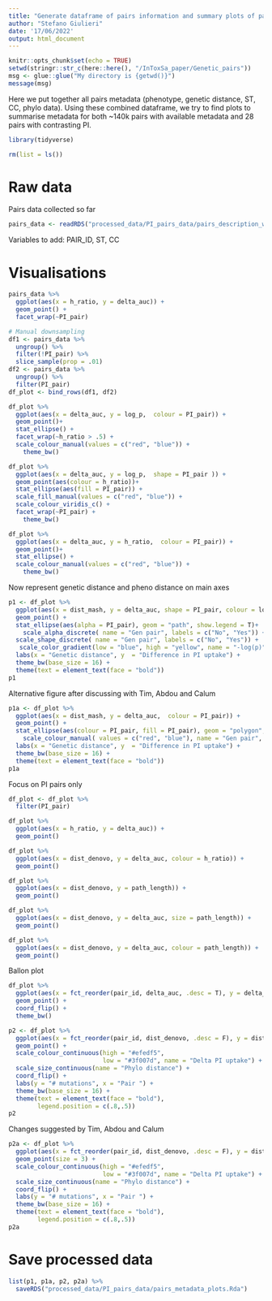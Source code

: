 ```yaml
---
title: "Generate dataframe of pairs information and summary plots of pairs metadata"
author: "Stefano Giulieri"
date: '17/06/2022'
output: html_document
---
```


```r
knitr::opts_chunk$set(echo = TRUE)
setwd(stringr::str_c(here::here(), "/InToxSa_paper/Genetic_pairs"))
msg <- glue::glue("My directory is {getwd()}")
message(msg)
```

Here we put together all pairs metadata (phenotype, genetic distance, ST, CC, phylo data). Using these combined dataframe, we try to find plots to summarise metadata for both ~140k pairs with available metadata and 28 pairs with contrasting PI.

```r
library(tidyverse)

rm(list = ls())
```

# Raw data

Pairs data collected so far

```r
pairs_data <- readRDS("processed_data/PI_pairs_data/pairs_description_with_phylo_dataframe.Rda")
```

Variables to add: PAIR_ID, ST, CC

# Visualisations

```r
pairs_data %>%
  ggplot(aes(x = h_ratio, y = delta_auc)) +
  geom_point() +
  facet_wrap(~PI_pair)

# Manual downsampling
df1 <- pairs_data %>%
  ungroup() %>%
  filter(!PI_pair) %>%
  slice_sample(prop = .01)
df2 <- pairs_data %>%
  ungroup() %>%
  filter(PI_pair) 
df_plot <- bind_rows(df1, df2)

df_plot %>%
  ggplot(aes(x = delta_auc, y = log_p,  colour = PI_pair)) +
  geom_point()+
  stat_ellipse() +
  facet_wrap(~h_ratio > .5) +
  scale_colour_manual(values = c("red", "blue")) +
    theme_bw()

df_plot %>%
  ggplot(aes(x = delta_auc, y = log_p,  shape = PI_pair )) +
  geom_point(aes(colour = h_ratio))+
  stat_ellipse(aes(fill = PI_pair)) +
  scale_fill_manual(values = c("red", "blue")) +
  scale_colour_viridis_c() +
  facet_wrap(~PI_pair) +
    theme_bw()

df_plot %>%
  ggplot(aes(x = delta_auc, y = h_ratio,  colour = PI_pair)) +
  geom_point()+
  stat_ellipse() +
  scale_colour_manual(values = c("red", "blue")) +
    theme_bw()
```

Now represent genetic distance and pheno distance on main axes

```r
p1 <- df_plot %>%
  ggplot(aes(x = dist_mash, y = delta_auc, shape = PI_pair, colour = log_p)) +
  geom_point() +
  stat_ellipse(aes(alpha = PI_pair), geom = "path", show.legend = T)+
    scale_alpha_discrete( name = "Gen pair", labels = c("No", "Yes")) +
  scale_shape_discrete( name = "Gen pair", labels = c("No", "Yes")) +
   scale_color_gradient(low = "blue", high = "yellow", name = "-log(p)") +
  labs(x = "Genetic distance", y  = "Difference in PI uptake") +
  theme_bw(base_size = 16) +
  theme(text = element_text(face = "bold"))
p1
```

Alternative figure after discussing with Tim, Abdou and Calum

```r
p1a <- df_plot %>%
  ggplot(aes(x = dist_mash, y = delta_auc,  colour = PI_pair)) +
  geom_point() +
  stat_ellipse(aes(colour = PI_pair, fill = PI_pair), geom = "polygon", alpha = .3, show.legend = F)+
    scale_colour_manual( values = c("red", "blue"), name = "Gen pair", labels = c("No", "Yes")) +
  labs(x = "Genetic distance", y  = "Difference in PI uptake") +
  theme_bw(base_size = 16) +
  theme(text = element_text(face = "bold"))
p1a
```


Focus on PI pairs only

```r
df_plot <- df_plot %>%
  filter(PI_pair)

df_plot %>%
  ggplot(aes(x = h_ratio, y = delta_auc)) +
  geom_point()

df_plot %>%
  ggplot(aes(x = dist_denovo, y = delta_auc, colour = h_ratio)) +
  geom_point()

df_plot %>%
  ggplot(aes(x = dist_denovo, y = path_length)) +
  geom_point()

df_plot %>%
  ggplot(aes(x = dist_denovo, y = delta_auc, size = path_length)) +
  geom_point()

df_plot %>%
  ggplot(aes(x = dist_denovo, y = delta_auc, colour = path_length)) +
  geom_point()
```

Ballon plot

```r
df_plot %>%
  ggplot(aes(x = fct_reorder(pair_id, delta_auc, .desc = T), y = delta_auc, size = dist_denovo, colour = path_length)) +
  geom_point() +
  coord_flip() +
  theme_bw()

p2 <- df_plot %>%
  ggplot(aes(x = fct_reorder(pair_id, dist_denovo, .desc = F), y = dist_denovo, size = path_length, colour = delta_auc)) +
  geom_point() +
  scale_colour_continuous(high = "#efedf5", 
                          low = "#3f007d", name = "Delta PI uptake") +
  scale_size_continuous(name = "Phylo distance") +
  coord_flip() +
  labs(y = "# mutations", x = "Pair ") +
  theme_bw(base_size = 16) +
  theme(text = element_text(face = "bold"),
        legend.position = c(.8,.5))
p2
```

Changes suggested by Tim, Abdou and Calum

```r
p2a <- df_plot %>%
  ggplot(aes(x = fct_reorder(pair_id, dist_denovo, .desc = F), y = dist_denovo, colour = delta_auc)) +
  geom_point(size = 3) +
  scale_colour_continuous(high = "#efedf5", 
                          low = "#3f007d", name = "Delta PI uptake") +
  scale_size_continuous(name = "Phylo distance") +
  coord_flip() +
  labs(y = "# mutations", x = "Pair ") +
  theme_bw(base_size = 16) +
  theme(text = element_text(face = "bold"),
        legend.position = c(.8,.5))
p2a
```


# Save processed data

```r
list(p1, p1a, p2, p2a) %>%
  saveRDS("processed_data/PI_pairs_data/pairs_metadata_plots.Rda")
```

